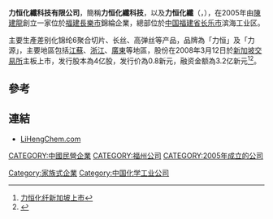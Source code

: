 '''力恒化纖科技有限公司'''，簡稱'''力恒化纖科技'''，以及'''力恒化纖'''（'''{{lang-en|Li Heng Chemical Fibre Technologies Limited}}'''，{{sgx|E9A}}），在2005年由[[陳建龍|陳建龍]]創立一家位於[[福建|福建]][[長樂市|長樂市]]錦綸企業，總部位於[[中国|中国]][[福建省|福建省]][[长乐市|长乐市]]滨海工业区。

主要生產差别化锦纶6聚合切片、长丝、高弹丝等产品，品牌為「力恒」及「力源」，主要地區包括[[江蘇|江蘇]]、[[浙江|浙江]]、[[廣東|廣東]]等地區，股份在2008年3月12日於[[新加坡交易所|新加坡交易所]]主板上市，发行股本為4亿股，发行价為0.8新元，融资金额為3.2亿新元<ref>[http://www.china.com.vc/a/shangshishijian/20101127/11194.html 力恒化纤新加坡上市]{{dead link|date=2017年11月 |bot=InternetArchiveBot |fix-attempted=yes }}</ref><ref>{{Cite web |url=http://info.textile.hc360.com/2011/06/231028426023.shtml |title=力恒锦纶新加坡上市 陈建龙成为长乐偶像 2011/6/23/10:28来源：福州新闻网 |accessdate=2012-01-15 |archive-date=2012-01-07 |archive-url=https://web.archive.org/web/20120107215634/http://info.textile.hc360.com/2011/06/231028426023.shtml |dead-url=no }}</ref>。

==參考==
{{reflist}}

==連結==
*[http://www.lihengchem.com LiHengChem.com]{{Wayback|url=http://www.lihengchem.com/ |date=20200215133714 }}

[[CATEGORY:中國民營企業|CATEGORY:中國民營企業]]
[[CATEGORY:福州公司|CATEGORY:福州公司]]
[[CATEGORY:2005年成立的公司|CATEGORY:2005年成立的公司]]
[[Category:家族式企業|Category:家族式企業]]
[[Category:中国化学工业公司|Category:中国化学工业公司]]